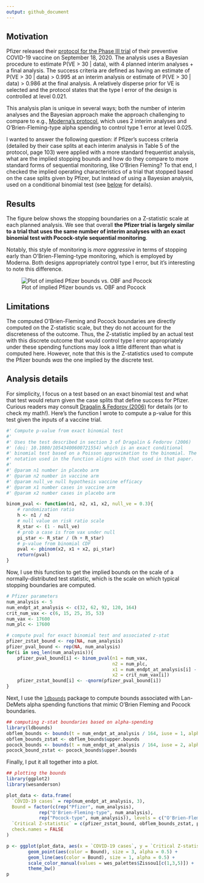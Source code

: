 ```yaml
---
output: github_document
---
```


## Motivation

Pfizer released their [protocol for the Phase III trial](https://www.documentcloud.org/documents/7212814-C4591001-Clinical-Protocol.html) of their preventive COVID-19 vaccine on September 18, 2020. The analysis uses a Bayesian procedure to estimate P(VE > 30 | data), with 4 planned interim analyses + a final analysis. The success criteria are defined as having an estimate of P(VE > 30 | data) > 0.995 at an interim analysis or estimate of P(VE > 30 | data) > 0.986 at the final analysis. A relatively disperse prior for VE is selected and the protocol states that the type I error of the design is controlled at level 0.021. 

This analysis plan is unique in several ways; both the number of interim analyses and the Bayesian approach make the approach challenging to compare to e.g., [Moderna's protocol](https://www.modernatx.com/sites/default/files/mRNA-1273-P301-Protocol.pdf), which uses 2 interim analyses and O'Brien-Fleming-type alpha spending to control type 1 error at level 0.025. 

I wanted to answer the following question: if Pfizer's success criteria (detailed by their case splits at each interim analysis in Table 5 of the protocol, page 103) were applied with a more standard frequentist analysis, what are the implied stopping bounds and how do they compare to more standard forms of sequential monitoring, like O'Brien Fleming? To that end, I checked the implied operating characteristics of a trial that stopped based on the case splits given by Pfizer, but instead of using a Bayesian analysis, used on a conditional binomial test (see [below](https://github.com/benkeser/pfizerbounds#analysis-details) for details).

## Results

The figure below shows the stopping boundaries on a Z-statistic scale at each planned analysis. We see that overall __the Pfizer trial is largely similar to a trial that uses the same number of interim analyses with an exact binomial test with Pocock-style sequential monitoring__. 

Notably, this style of monitoring is *more aggressive* in terms of stopping early than O'Brien-Fleming-type monitoring, which is employed by Moderna. Both designs appropriately control type I error, but it's interesting to note this difference.

![Plot of implied Pfizer bounds vs. OBF and Pocock](`r knitr::fig_chunk('bounds-plot', 'png')`)

## Limitations

The computed O'Brien-Fleming and Pocock boundaries are directly computed on the Z-statistic scale, but they do not account for the discreteness of the outcome. Thus, the Z-statistic implied by an actual test with this discrete outcome that would control type I error appropriately under these spending functions may look a little different than what is computed here. However, note that this is the Z-statistics used to compute the Pfizer bounds *was* the one implied by the discrete test. 

## Analysis details

For simplicity, I focus on a test based on an exact binomial test and what that test would return given the case splits that define success for Pfizer. Curious readers may consult [Dragalin & Fedorov (2006)](https://www.tandfonline.com/doi/full/10.1080/10543400600721554) for details (or to check my math!). Here's the function I wrote to compute a p-value for this test given the inputs of a vaccine trial. 

```r
#' Compute p-value from exact binomial test
#' 
#' Uses the test described in section 3 of Dragalin & Fedorov (2006)
#' (doi: 10.1080/10543400600721554) which is an exact conditional
#' binomial test based on a Poisson approximation to the binomial. The
#' notation used in the function aligns with that used in that paper.
#' 
#' @param n1 number in placebo arm
#' @param n2 number in vaccine arm
#' @param null_ve null hypothesis vaccine efficacy
#' @param x1 number cases in vaccine arm
#' @param x2 number cases in placebo arm

binom_pval <- function(n1, n2, x1, x2, null_ve = 0.3){
	# randomization ratio
	h <- n1 / n2
	# null value on risk ratio scale
	R_star <- (1 - null_ve)
	# prob a case is from vax under null
	pi_star <- R_star / (h + R_star)
	# p-value from binomial CDF
	pval <- pbinom(x2, x1 + x2, pi_star)
	return(pval)
}
```

Now, I use this function to get the implied bounds on the scale of a normally-distributed test statistic, which is the scale on which typical stopping boundaries are computed. 

```r
# Pfizer parameters
num_analysis <- 5
num_endpt_at_analysis <- c(32, 62, 92, 120, 164)
crit_num_vax <- c(6, 15, 25, 35, 53)
num_vax <- 17600
num_plc <- 17600

# compute pval for exact binomial test and associated z-stat
pfizer_zstat_bound <- rep(NA, num_analysis)
pfizer_pval_bound <- rep(NA, num_analysis)
for(i in seq_len(num_analysis)){
	pfizer_pval_bound[i] <- binom_pval(n1 = num_vax, 
	                                   n2 = num_plc, 
	                                   x1 = num_endpt_at_analysis[i] - crit_num_vax[i], 
	                                   x2 = crit_num_vax[i])
	pfizer_zstat_bound[i] <- -qnorm(pfizer_pval_bound[i])
}
```

Next, I use the [`ldbounds`](https://cran.r-project.org/web/packages/ldbounds/index.html) package to compute bounds associated with Lan-DeMets alpha spending functions that mimic O'Brien Fleming and Pocock boundaries. 

```r
## computing z-stat boundaries based on alpha-spending
library(ldbounds)
obflem_bounds <- bounds(t = num_endpt_at_analysis / 164, iuse = 1, alpha = 0.025)
obflem_bounds_zstat <- obflem_bounds$upper.bounds
pocock_bounds <- bounds(t = num_endpt_at_analysis / 164, iuse = 2, alpha = 0.025)
pocock_bound_zstat <- pocock_bounds$upper.bounds
```

Finally, I put it all together into a plot. 

```r
## plotting the bounds
library(ggplot2)
library(wesanderson)

plot_data <- data.frame(
  `COVID-19 cases` = rep(num_endpt_at_analysis, 3),
  Bound = factor(c(rep("Pfizer", num_analysis), 
            rep("O'Brien-Fleming-type", num_analysis),
            rep("Pocock-type", num_analysis)), levels = c("O'Brien-Fleming-type", "Pocock-type", "Pfizer")),
  `Critical Z-statistic` = c(pfizer_zstat_bound, obflem_bounds_zstat, pocock_bound_zstat),
  check.names = FALSE
)

p <- ggplot(plot_data, aes(x = `COVID-19 cases`, y = `Critical Z-statistic`)) + 
		geom_point(aes(color = Bound), size = 3, alpha = 0.5) + 
		geom_line(aes(color = Bound), size = 1, alpha = 0.5) + 
		scale_color_manual(values = wes_palettes$Zissou1[c(1,3,5)]) + 
		theme_bw()
p
```


